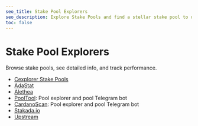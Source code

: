 ```yaml
---
seo_title: Stake Pool Explorers
seo_description: Explore Stake Pools and find a stellar stake pool to delegate to. Compare pools to make informed decisions.  Earn rewards and promote decentralization.
toc: false
---
```


# Stake Pool Explorers

Browse stake pools, see detailed info, and track performance.

- [Cexplorer Stake Pools](https://cexplorer.io/pool)<OS url="https://github.com/cexplorer" />
- [AdaStat](https://adastat.net/pools)<OS url="https://github.com/CardanoExplorer" />
- [Alethea](https://alethea.io/pools)<OS url="https://github.com/alethea-io" />
- [PoolTool](https://pooltool.io/pools)<OS url="https://github.com/PoolTool-io" />: Pool explorer and pool Telegram bot
- [CardanoScan](https://cardanoscan.io/pools)<OS url="https://github.com/StricaHQ" />: Pool explorer and pool Telegram bot
- [Stakada.io](https://stakada.io/)
- [Upstream](https://upstream.org.uk/cardano-stake-pool-explorer/)
